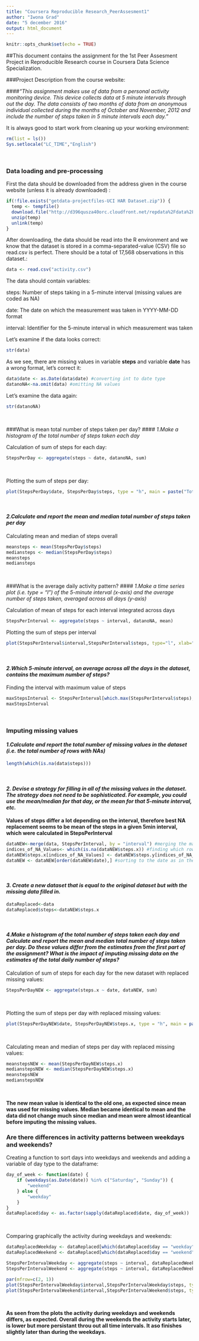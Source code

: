 ```yaml
---
title: "Coursera Reproducible Research_PeerAssesment1"
author: "Iwona Grad"
date: "5 december 2016"
output: html_document
---
```


```r
knitr::opts_chunk$set(echo = TRUE)
```
##This document contains the assignment for the 1st Peer Assesment Project in Reproducible Research course in  Coursera Data Science Specialization.

###Project Description from the course website:

####*"This assignment makes use of data from a personal activity monitoring device. This device collects data at 5 minute intervals through out the day. The data consists of two months of data from an anonymous individual collected during the months of October and November, 2012 and include the number of steps taken in 5 minute intervals each day."*

It is always good to start work from cleaning up your working environment:
```r
rm(list = ls())
Sys.setlocale("LC_TIME","English")
```
&nbsp;

### Data loading and pre-processing

First the data should be downloaded from the address given in the course website (unless it is already downloaded) : 
```r

if(!file.exists("getdata-projectfiles-UCI HAR Dataset.zip")) {
  temp <- tempfile()
  download.file("http://d396qusza40orc.cloudfront.net/repdata%2Fdata%2Factivity.zip",temp)
  unzip(temp)
  unlink(temp)
}
```

After downloading, the data should be read into the R environment and we know that the dataset is stored in a comma-separated-value (CSV) file so read.csv is perfect. There should be a total of 17,568 observations in this dataset.:

```r
data <- read.csv("activity.csv")
```

The data should contain variables:

steps: Number of steps taking in a 5-minute interval (missing values are coded as NA)

date: The date on which the measurement was taken in YYYY-MM-DD format

interval: Identifier for the 5-minute interval in which measurement was taken

Let's examine if the data looks correct:

```r
str(data)
```

As we see, there are missing values in variable **steps** and variable **date** has a wrong format, let's correct it:

```r
data$date <- as.Date(data$date) #converting int to date type
datanoNA<-na.omit(data) #omitting NA values
```

Let's examine the data again:

```r
str(datanoNA)
```
&nbsp;

###What is mean total number of steps taken per day?
#### *1.Make a histogram of the total number of steps taken each day*

Calculation of sum of steps for each day:

```r
StepsPerDay <- aggregate(steps ~ date, datanoNA, sum)
```
&nbsp;

Plotting the sum of steps per day:

```r
plot(StepsPerDay$date, StepsPerDay$steps, type = "h", main = paste("Total Steps Per Day"), col="grey", lwd = 8, xlab="Day", ylab="Number of steps")
```
&nbsp;

#### *2.Calculate and report the mean and median total number of steps taken per day*

Calculating mean and median of steps overall

```r
meansteps <- mean(StepsPerDay$steps)
mediansteps <- median(StepsPerDay$steps)
meansteps
mediansteps
```
&nbsp;

###What is the average daily activity pattern?
#### *1.Make a time series plot (i.e. type = "l") of the 5-minute interval (x-axis) and the average number of steps taken, averaged across all days (y-axis)*

Calculation of mean of steps for each interval integrated across days

```r
StepsPerInterval <- aggregate(steps ~ interval, datanoNA, mean)
```

Plotting the sum of steps per interval

```r
plot(StepsPerInterval$interval,StepsPerInterval$steps, type="l", xlab="Interval", ylab="Number of Steps",main="Average Number of Steps per Interval")
```
&nbsp;

#### *2.Which 5-minute interval, on average across all the days in the dataset, contains the maximum number of steps?*

Finding the interval with maximum value of steps

```r
maxStepsInterval <- StepsPerInterval[which.max(StepsPerInterval$steps),1]
maxStepsInterval
```
&nbsp;

### Imputing missing values

#### *1.Calculate and report the total number of missing values in the dataset (i.e. the total number of rows with NAs)*

```r
length(which(is.na(data$steps)))
```
&nbsp;

#### *2. Devise a strategy for filling in all of the missing values in the dataset. The strategy does not need to be sophisticated. For example, you could use the mean/median for that day, or the mean for that 5-minute interval, etc.*

**Values of steps differ a lot depending on the interval, therefore best NA replacement seems to be mean of the steps in a given 5min interval, which were calculated in StepsPerInterval**

```r
dataNEW<-merge(data, StepsPerInterval, by = "interval") #merging the main data with mean for given interval
indices_of_NA_Values<- which(is.na(dataNEW$steps.x)) #finding which rows contain NA values
dataNEW$steps.x[indices_of_NA_Values] <- dataNEW$steps.y[indices_of_NA_Values] #replacing those values with mean
dataNEW <- dataNEW[order(dataNEW$date),] #sorting to the date as in the original
```
&nbsp;

#### *3. Create a new dataset that is equal to the original dataset but with the missing data filled in.*

```r
dataReplaced<-data
dataReplaced$steps<-dataNEW$steps.x

```
&nbsp;

#### *4.Make a histogram of the total number of steps taken each day and Calculate and report the mean and median total number of steps taken per day. Do these values differ from the estimates from the first part of the assignment? What is the impact of imputing missing data on the estimates of the total daily number of steps?*

Calculation of sum of steps for each day for the new dataset with replaced missing values:

```r
StepsPerDayNEW <- aggregate(steps.x ~ date, dataNEW, sum)
```
&nbsp;

Plotting the sum of steps per day with replaced missing values:

```r
plot(StepsPerDayNEW$date, StepsPerDayNEW$steps.x, type = "h", main = paste("Total Steps Each Day"), col="grey", lwd = 8, xlab="Day", ylab="Number of steps")
```
&nbsp;

Calculating mean and median of steps per day with replaced missing values:

```r
meanstepsNEW <- mean(StepsPerDayNEW$steps.x)
medianstepsNEW <- median(StepsPerDayNEW$steps.x)
meanstepsNEW
medianstepsNEW
```
&nbsp;

**The new mean value is identical to the old one, as expected since mean was used for missing values. Median became identical to mean and the data did not change much since median and mean were almost ideantical before imputing the missing values.**
&nbsp;

### Are there differences in activity patterns between weekdays and weekends?

Creating a function to sort days into weekdays and weekends and adding a variable of day type to the dataframe:

```r
day_of_week <- function(date) {
    if (weekdays(as.Date(date)) %in% c("Saturday", "Sunday")) {
        "weekend"
    } else {
        "weekday"
    }
}
dataReplaced$day <- as.factor(sapply(dataReplaced$date, day_of_week))
```
&nbsp;

Comparing graphically the activity during weekdays and weekends:

```r
dataReplacedWeekday <- dataReplaced[which(dataReplaced$day == "weekday"),]
dataReplacedWeekend <- dataReplaced[which(dataReplaced$day == "weekend"),]                                   

StepsPerIntervalWeekday <- aggregate(steps ~ interval, dataReplacedWeekday, mean)
StepsPerIntervalWeekend <- aggregate(steps ~ interval, dataReplacedWeekend, mean)

par(mfrow=c(2, 1))
plot(StepsPerIntervalWeekday$interval,StepsPerIntervalWeekday$steps, type="l", xlab="Interval", ylab="Number of Steps",main="Average Number of Steps per Interval during Weekdays")
plot(StepsPerIntervalWeekend$interval,StepsPerIntervalWeekend$steps, type="l", xlab="Interval", ylab="Number of Steps",main="Average Number of Steps per Interval during Weekends")

```
&nbsp;


**As seen from the plots the activity during weekdays and weekends differs, as expected. Overall during the weekends the activity starts later, is lower but more persistant throu out all time intervals. It aso finishes slightly later than during the weekdays.**
&nbsp;
&nbsp;
&nbsp;



